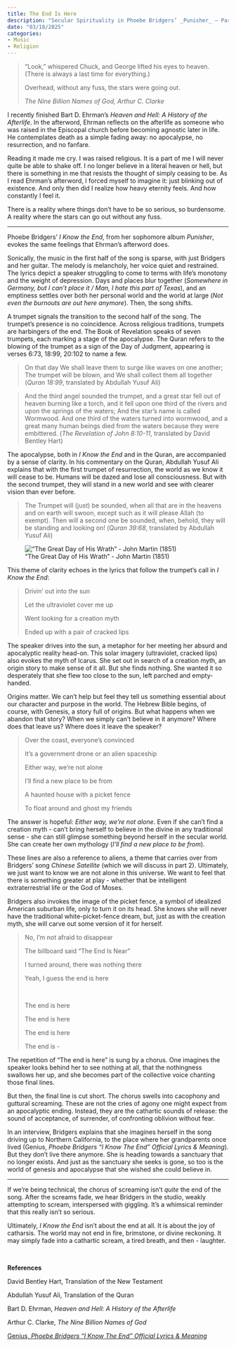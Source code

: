 ```yaml
---
title: The End Is Here
description: "Secular Spirituality in Phoebe Bridgers’ _Punisher_ – Part 1"
date: "03/18/2025"
categories:
- Music
- Religion
---
```


> “Look,” whispered Chuck, and George lifted his eyes to heaven. (There is always a last time for everything.)
> 
> Overhead, without any fuss, the stars were going out.
> 
> _The Nine Billion Names of God, Arthur C. Clarke_

I recently finished Bart D. Ehrman’s _Heaven and Hell: A History of the Afterlife_. In the afterword, Ehrman reflects on the afterlife as someone who was raised in the Episcopal church before becoming agnostic later in life. He contemplates death as a simple fading away: no apocalypse, no resurrection, and no fanfare.

Reading it made me cry. I was raised religious. It is a part of me I will never quite be able to shake off. I no longer believe in a literal heaven or hell, but there is something in me that resists the thought of simply ceasing to be. As I read Ehrman’s afterword, I forced myself to imagine it: just blinking out of existence. And only then did I realize how heavy eternity feels. And how constantly I feel it.

There is a reality where things don’t have to be so serious, so burdensome. A reality where the stars can go out without any fuss.

---

Phoebe Bridgers’ _I Know the End_, from her sophomore album _Punisher_, evokes the same feelings that Ehrman’s afterword does.

Sonically, the music in the first half of the song is sparse, with just Bridgers and her guitar. The melody is melancholy, her voice quiet and restrained. The lyrics depict a speaker struggling to come to terms with life’s monotony and the weight of depression. Days and places blur together (_Somewhere in Germany, but I can't place it / Man, I hate this part of Texas_), and an emptiness settles over both her personal world and the world at large (_Not even the burnouts are out here anymore_). Then, the song shifts.

A trumpet signals the transition to the second half of the song. The trumpet’s presence is no coincidence. Across religious traditions, trumpets are harbingers of the end. The Book of Revelation speaks of seven trumpets, each marking a stage of the apocalypse. The Quran refers to the blowing of the trumpet as a sign of the Day of Judgment, appearing is verses 6:73, 18:99, 20:102 to name a few.

> On that day We shall leave them to surge like waves on one another; The trumpet will be blown, and We shall collect them all together (_Quran 18:99_, translated by Abdullah Yusuf Ali)

> And the third angel sounded the trumpet, and a great star fell out of heaven burning like a torch, and it fell upon one third of the rivers and upon the springs of the waters; And the star’s name is called Wormwood. And one third of the waters turned into wormwood, and a great many human beings died from the waters because they were embittered. (_The Revelation of John 8:10-11_, translated by David Bentley Hart)

The apocalypse, both in _I Know the End_ and in the Quran, are accompanied by a sense of clarity. In his commentary on the Quran, Abdullah Yusuf Ali explains that with the first trumpet of resurrection, the world as we know it will cease to be. Humans will be dazed and lose all consciousness. But with the second trumpet, they will stand in a new world and see with clearer vision than ever before.

> The Trumpet will (just) be sounded, when all that are in the heavens and on earth will swoon, except such as it will please Allah (to exempt). Then will a second one be sounded, when, behold, they will be standing and looking on! (_Quran 39:68_, translated by Abdullah Yusuf Ali)

!["The Great Day of His Wrath" - John Martin (1851)](apocalypse.jpg ""The Great Day of His Wrath" - John Martin (1851)")

This theme of clarity echoes in the lyrics that follow the trumpet’s call in _I Know the End_:

> Drivin' out into the sun
>
> Let the ultraviolet cover me up
>
> Went looking for a creation myth
>
> Ended up with a pair of cracked lips

The speaker drives into the sun, a metaphor for her meeting her absurd and apocalyptic reality head-on. This solar imagery (ultraviolet, cracked lips) also evokes the myth of Icarus. She set out in search of a creation myth, an origin story to make sense of it all. But she finds nothing. She wanted it so desperately that she flew too close to the sun, left parched and empty-handed.

Origins matter. We can’t help but feel they tell us something essential about our character and purpose in the world. The Hebrew Bible begins, of course, with Genesis, a story full of origins. But what happens when we abandon that story? When we simply can’t believe in it anymore? Where does that leave us? Where does it leave the speaker?

> Over the coast, everyone's convinced
>
> It's a government drone or an alien spaceship
>
> Either way, we're not alone
>
> I'll find a new place to be from
>
> A haunted house with a picket fence
>
> To float around and ghost my friends

The answer is hopeful: _Either way, we’re not alone_. Even if she can’t find a creation myth - can’t bring herself to believe in the divine in any traditional sense - she can still glimpse something beyond herself in the secular world. She can create her own mythology (_I'll find a new place to be from_).

These lines are also a reference to aliens, a theme that carries over from Bridgers' song _Chinese Satellite_ (which we will discuss in part 2). Ultimately, we just want to know we are not alone in this universe. We want to feel that there is something greater at play - whether that be intelligent extraterrestrial life or the God of Moses.

Bridgers also invokes the image of the picket fence, a symbol of idealized American suburban life, only to turn it on its head. She knows she will never have the traditional white-picket-fence dream, but, just as with the creation myth, she will carve out some version of it for herself.

> No, I'm not afraid to disappear
>
> The billboard said "The End Is Near"
>
> I turned around, there was nothing there
>
> Yeah, I guess the end is here
> 
> &nbsp;
> 
> The end is here
>
> The end is here
>
> The end is here
>
> The end is -

The repetition of "The end is here" is sung by a chorus. One imagines the speaker looks behind her to see nothing at all, that the nothingness swallows her up, and she becomes part of the collective voice chanting those final lines.

But then, the final line is cut short. The chorus swells into cacophony and guttural screaming. These are not the cries of agony one might expect from an apocalyptic ending. Instead, they are the cathartic sounds of release: the sound of acceptance, of surrender, of confronting oblivion without fear.

In an interview, Bridgers explains that she imagines herself in the song driving up to Northern California, to the place where her grandparents once lived (Genius, _Phoebe Bridgers "I Know The End" Official Lyrics & Meaning_). But they don’t live there anymore. She is heading towards a sanctuary that no longer exists. And just as the sanctuary she seeks is gone, so too is the world of genesis and apocalypse that she wished she could believe in.

---

If we’re being technical, the chorus of  screaming isn't _quite_ the end of the song. After the screams fade, we hear Bridgers in the studio, weakly attempting to scream, interspersed with giggling. It’s a whimsical reminder that this really isn't so serious.

Ultimately, _I Know the End_ isn’t about the end at all. It is about the joy of catharsis. The world may not end in fire, brimstone, or divine reckoning. It may simply fade into a cathartic scream, a tired breath, and then - laughter.

&nbsp;
&nbsp;
&nbsp;

**References**

David Bentley Hart, Translation of the New Testament

Abdullah Yusuf Ali, Translation of the Quran

Bart D. Ehrman, _Heaven and Hell: A History of the Afterlife_

Arthur C. Clarke, _The Nine Billion Names of God_

[Genius, _Phoebe Bridgers "I Know The End" Official Lyrics & Meaning_](https://www.youtube.com/watch?v=uG060sUlBxM)
